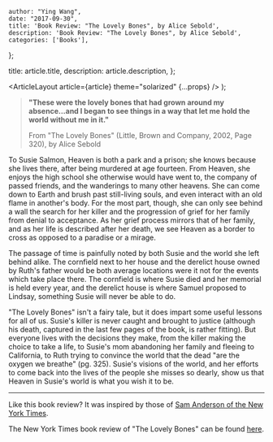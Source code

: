 
    author: "Ying Wang",
    date: "2017-09-30",
    title: 'Book Review: "The Lovely Bones", by Alice Sebold',
    description: 'Book Review: "The Lovely Bones", by Alice Sebold',
    categories: ['Books'],
};

  title: article.title,
  description: article.description,
};

  <ArticleLayout article={article} theme="solarized" {...props} />
);

> **"These were the lovely bones that had grown around my absence...and I began to see things in a way that let me hold the world without me in it."**
>
> From "The Lovely Bones" (Little, Brown and Company, 2002, Page 320), by Alice Sebold

To Susie Salmon, Heaven is both a park and a prison; she knows because she lives there, after being murdered at age fourteen. From Heaven, she enjoys the high school she otherwise would have went to, the company of passed friends, and the wanderings to many other heavens. She can come down to Earth and brush past still-living souls, and even interact with an old flame in another's body. For the most part, though, she can only see behind a wall the search for her killer and the progression of grief for her family from denial to acceptance. As her grief process mirrors that of her family, and as her life is described after her death, we see Heaven as a border to cross as opposed to a paradise or a mirage.

The passage of time is painfully noted by both Susie and the world she left behind alike. The cornfield next to her house and the derelict house owned by Ruth's father would be both average locations were it not for the events which take place there. The cornfield is where Susie died and her memorial is held every year, and the derelict house is where Samuel proposed to Lindsay, something Susie will never be able to do.

"The Lovely Bones" isn't a fairy tale, but it does impart some useful lessons for all of us. Susie's killer is never caught and brought to justice (although his death, captured in the last few pages of the book, is rather fitting). But everyone lives with the decisions they make, from the killer making the choice to take a life, to Susie's mom abandoning her family and fleeing to California, to Ruth trying to convince the world that the dead "are the oxygen we breathe" (pg. 325). Susie's visions of the world, and her efforts to come back into the lives of the people she misses so dearly, show us that Heaven in Susie's world is what you wish it to be.

---

Like this book review? It was inspired by those of [Sam Anderson of the New York Times](https://www.nytimes.com/by/sam-anderson).

The New York Times book review of "The Lovely Bones" can be found [here](http://www.nytimes.com/2002/07/14/books/what-remains.html?mcubz=1).
